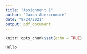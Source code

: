 ```yaml
---
title: "Assignment 1"
author: "Jaxon Abercrombie"
date: "9/24/2021"
output: pdf_document
---
```


```r
knitr::opts_chunk$set(echo = TRUE)
```

```r
Hello
```


